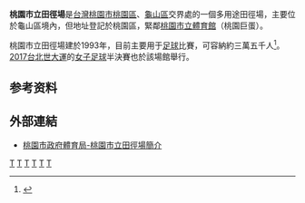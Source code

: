 {{Infobox_Stadium 
| stadium_name      = 桃園市立田徑場
| image             = [[File:桃園縣立體育場_Taoyuan_County_Stadium_-_panoramio_(1).jpg|250px]]
| location          = {{ROC-TW}}[[桃園市|桃園市]][[桃園區|桃園區]]三民路一段1號
| operator          = [[桃園市政府體育局|桃園市政府體育局]]
| surface           = 草地 
| capacity          = 35,000人<ref name="田徑場介紹"/> 
| opened            = 1993年9月（完成建造）
| owner             = [[桃園市政府|桃園市政府]]
| cost              = 
| tenants           = [[2017年夏季世界大學生運動會|2017台北世大運]]<br>[[紅髮艾德|紅髮艾德]]2019桃園演唱會
}}
'''桃園市立田徑場'''是[[台灣|台灣]][[桃園市|桃園市]][[桃園區|桃園區]]、[[龜山區|龜山區]]交界處的一個多用途田徑場，主要位於龜山區境內，但地址登記於桃園區，緊鄰[[桃園市立體育館|桃園市立體育館]]（桃園巨蛋）。

桃園市立田徑場建於1993年，目前主要用于[[足球|足球]]比賽，可容納約三萬五千人<ref name="田徑場介紹">{{cite web|author1=桃園市政府體育局|title=田徑場介紹|url=https://www.dst.tycg.gov.tw/home.jsp?id=50&parentpath=0,14,49|accessdate=|archive-date=2019-12-26|archive-url=https://web.archive.org/web/20191226195213/https://www.dst.tycg.gov.tw/home.jsp?id=50&parentpath=0,14,49|dead-url=no}}</ref>。[[2017年夏季世界大學生運動會|2017台北世大運]]的[[2017年夏季世界大學生運動會足球比賽|女子足球]]半決賽也於該場館舉行。

==参考资料==
{{reflist}}

== 外部連結 ==
{{commons category|Taoyuan City Stadium}}
*[https://www.tycg.gov.tw/sport_ch/home.jsp?id=50&parentpath=0,14,49 桃園市政府體育局-桃園市立田徑場簡介] {{Wayback|url=https://www.tycg.gov.tw/sport_ch/home.jsp?id=50&parentpath=0,14,49 |date=20210519111836 }}

{{2017年夏季世界大學生運動會}}
{{桃園縣體育}}

{{coord|24.993606|121.323788|type:landmark|display=title}}

{{portal bar|台灣|桃園|建築|體育|足球|田徑}}

[[Category:桃園市體育場地|T]]
[[Category:台灣足球場|T]]
[[Category:台灣田徑場|T]]
[[Category:1993年完工體育場館|T]]
[[Category:1993年台灣建立|T]]
[[Category:桃園區|T]]